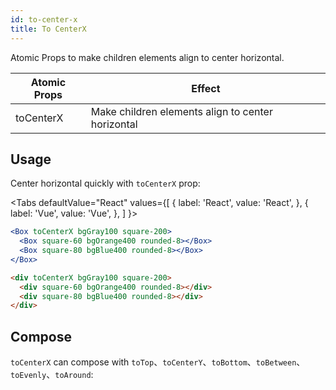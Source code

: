 ```yaml
---
id: to-center-x
title: To CenterX
---
```



Atomic Props to make children elements align to center horizontal.

| Atomic Props | Effect                                            |
| ------------ | ------------------------------------------------- |
| toCenterX    | Make children elements align to center horizontal |

## Usage

Center horizontal quickly with `toCenterX` prop:

<Tabs
defaultValue="React"
values={[
{ label: 'React', value: 'React', },
{ label: 'Vue', value: 'Vue', },
]
}>
<TabItem value="React">

```jsx live
<Box toCenterX bgGray100 square-200>
  <Box square-60 bgOrange400 rounded-8></Box>
  <Box square-80 bgBlue400 rounded-8></Box>
</Box>
```

</TabItem>
<TabItem value="Vue">

```html
<div toCenterX bgGray100 square-200>
  <div square-60 bgOrange400 rounded-8></div>
  <div square-80 bgBlue400 rounded-8></div>
</div>
```

</TabItem>
</Tabs>

## Compose

`toCenterX` can compose with `toTop`、`toCenterY`、`toBottom`、`toBetween`、`toEvenly`、`toAround`:

<Layout7 />
